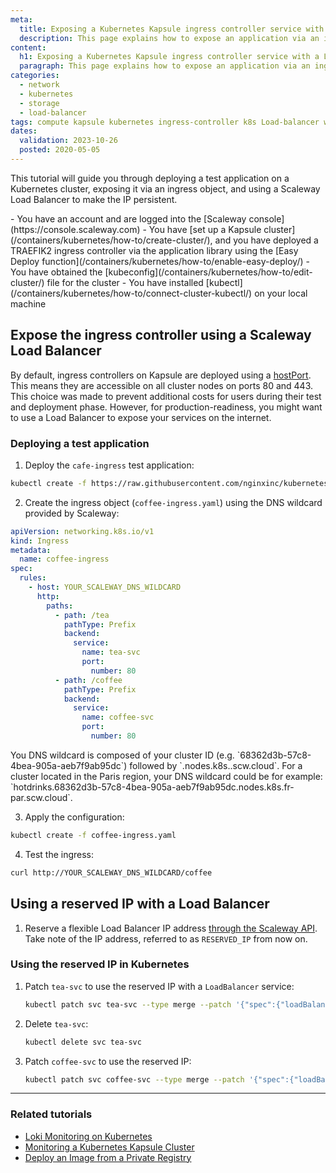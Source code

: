 ```yaml
---
meta:
  title: Exposing a Kubernetes Kapsule ingress controller service with a Load Balancer
  description: This page explains how to expose an application via an ingress object, and using a Load Balancer to make the IP persistent.
content:
  h1: Exposing a Kubernetes Kapsule ingress controller service with a Load Balancer
  paragraph: This page explains how to expose an application via an ingress object, and using a Load Balancer to make the IP persistent.
categories:
  - network
  - kubernetes
  - storage
  - load-balancer
tags: compute kapsule kubernetes ingress-controller k8s Load-balancer wildcard 
dates:
  validation: 2023-10-26
  posted: 2020-05-05
---
```



This tutorial will guide you through deploying a test application on a Kubernetes cluster, exposing it via an ingress object, and using a Scaleway Load Balancer to make the IP persistent.

<Macro id="iam-requirements" />

<Message type="requirement">
  - You have an account and are logged into the [Scaleway console](https://console.scaleway.com)
  - You have [set up a Kapsule cluster](/containers/kubernetes/how-to/create-cluster/), and you have deployed a TRAEFIK2 ingress controller via the application library using the [Easy Deploy function](/containers/kubernetes/how-to/enable-easy-deploy/)
   - You have obtained the [kubeconfig](/containers/kubernetes/how-to/edit-cluster/) file for the cluster
   - You have installed [kubectl](/containers/kubernetes/how-to/connect-cluster-kubectl/) on your local machine
</Message>


## Expose the ingress controller using a Scaleway Load Balancer

By default, ingress controllers on Kapsule are deployed using a [hostPort](https://kubernetes.io/docs/concepts/services-networking/service/). This means they are accessible on all cluster nodes on ports 80 and 443. This choice was made to prevent additional costs for users during their test and deployment phase. However, for production-readiness, you might want to use a Load Balancer to expose your services on the internet.

### Deploying a test application

1. Deploy the `cafe-ingress` test application:

```bash
kubectl create -f https://raw.githubusercontent.com/nginxinc/kubernetes-ingress/main/examples/ingress-resources/basic-auth/cafe.yaml
```

2. Create the ingress object (`coffee-ingress.yaml`) using the DNS wildcard provided by Scaleway:

  ```yaml
  apiVersion: networking.k8s.io/v1
  kind: Ingress
  metadata:
    name: coffee-ingress
  spec:
    rules:
      - host: YOUR_SCALEWAY_DNS_WILDCARD
        http:
          paths:
            - path: /tea
              pathType: Prefix
              backend:
                service:
                  name: tea-svc
                  port:
                    number: 80
            - path: /coffee
              pathType: Prefix
              backend:
                service:
                  name: coffee-svc
                  port:
                    number: 80
  ```

  <Message type="note">
    You DNS wildcard is composed of your cluster ID (e.g. `68362d3b-57c8-4bea-905a-aeb7f9ab95dc`) followed by `.nodes.k8s.<SCW_REGION>.scw.cloud`. For a cluster located in the Paris region, your DNS wildcard could be for example: `hotdrinks.68362d3b-57c8-4bea-905a-aeb7f9ab95dc.nodes.k8s.fr-par.scw.cloud`. 
  </Message>

3. Apply the configuration:

  ```bash
  kubectl create -f coffee-ingress.yaml
  ```

4. Test the ingress:

  ```bash
  curl http://YOUR_SCALEWAY_DNS_WILDCARD/coffee
  ```

## Using a reserved IP with a Load Balancer


1. Reserve a flexible Load Balancer IP address [through the Scaleway API](/containers/kubernetes/reference-content/managing-load-balancer-ips/#reserve-a-load-balancer-flexible-ip-address-via-the-api). Take note of the IP address, referred to as `RESERVED_IP` from now on.

### Using the reserved IP in Kubernetes

1. Patch `tea-svc` to use the reserved IP with a `LoadBalancer` service:

   ```bash
   kubectl patch svc tea-svc --type merge --patch '{"spec":{"loadBalancerIP": "RESERVED_IP","type":"LoadBalancer"}}'
   ```

2. Delete `tea-svc`:

   ```bash
   kubectl delete svc tea-svc
   ```

3. Patch `coffee-svc` to use the reserved IP:

   ```bash
   kubectl patch svc coffee-svc --type merge --patch '{"spec":{"loadBalancerIP": "RESERVED_IP","type":"LoadBalancer"}}'
   ```

---

### Related tutorials

- [Loki Monitoring on Kubernetes](/tutorials/manage-k8s-logging-loki/)
- [Monitoring a Kubernetes Kapsule Cluster](/tutorials/monitor-k8s-grafana/)
- [Deploy an Image from a Private Registry](/containers/kubernetes/how-to/deploy-image-from-container-registry/)
